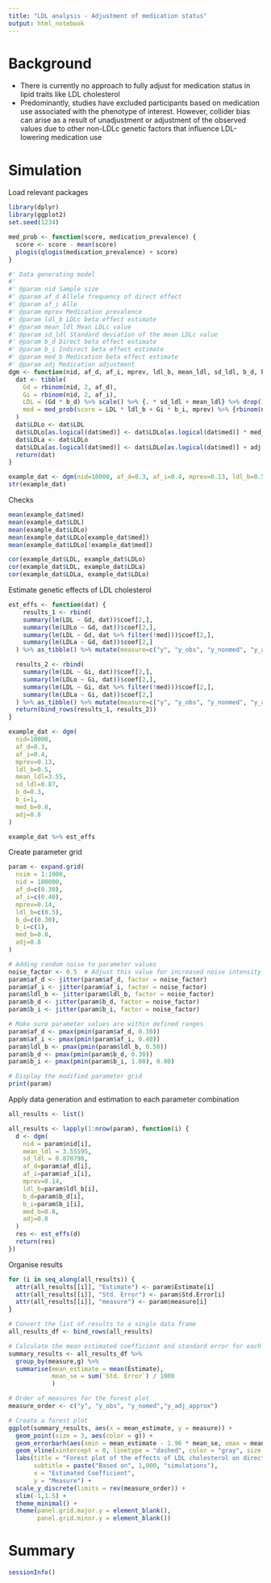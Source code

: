 ```yaml
---
title: "LDL analysis - Adjustment of medication status"
output: html_notebook
---
```


# Background 
- There is currently no approach to fully adjust for medication status in lipid traits like LDL cholesterol 
- Predominantly, studies have excluded participants based on medication use associated with the phenotype of interest. However, collider bias can arise as a result of unadjustment or adjustment of the observed values due to other non-LDLc genetic factors that influence LDL-lowering medication use

# Simulation 
Load relevant packages 
```r
library(dplyr)
library(ggplot2)
set.seed(1234)
```
```r
med_prob <- function(score, medication_prevalence) {
  score <- score - mean(score)
  plogis(qlogis(medication_prevalence) + score)
}
```

```r
#' Data generating model
#' 
#' @param nid Sample size
#' @param af_d Allele frequency of direct effect
#' @param af_i Alle
#' @param mprev Medication prevalence 
#' @param ldl_b LDLc beta effect estimate
#' @param mean_ldl Mean LDLc value
#' @param sd_ldl Standard deviation of the mean LDLc value
#' @param b_d Direct beta effect estimate
#' @param b_i Indirect beta effect estimate
#' @param med_b Medication beta effect estimate 
#' @param adj Medication adjustment 
dgm <- function(nid, af_d, af_i, mprev, ldl_b, mean_ldl, sd_ldl, b_d, b_i, med_b, adj) {
  dat <- tibble(
    Gd = rbinom(nid, 2, af_d),
    Gi = rbinom(nid, 2, af_i),
    LDL = (Gd * b_d) %>% scale() %>% {. * sd_ldl + mean_ldl} %>% drop(),
    med = med_prob(score = LDL * ldl_b + Gi * b_i, mprev) %>% {rbinom(nid, 1, .)}
  )
  dat$LDLo <- dat$LDL
  dat$LDLo[as.logical(dat$med)] <- dat$LDLo[as.logical(dat$med)] * med_b
  dat$LDLa <- dat$LDLo
  dat$LDLa[as.logical(dat$med)] <- dat$LDLo[as.logical(dat$med)] + adj
  return(dat)
}

example_dat <- dgm(nid=10000, af_d=0.3, af_i=0.4, mprev=0.13, ldl_b=0.5, mean_ldl=3.55, sd_ldl=0.87, b_d=0.3, b_i=1, med_b=0.8, adj=0.8)
str(example_dat)
```

Checks
```r
mean(example_dat$med)
mean(example_dat$LDL)
mean(example_dat$LDLo)
mean(example_dat$LDLo[example_dat$med])
mean(example_dat$LDLo[!example_dat$med])
```

```r
cor(example_dat$LDL, example_dat$LDLo)
cor(example_dat$LDL, example_dat$LDLa)
cor(example_dat$LDLa, example_dat$LDLo)
```


Estimate genetic effects of LDL cholesterol
```r
est_effs <- function(dat) {
    results_1 <- rbind(
    summary(lm(LDL ~ Gd, dat))$coef[2,],
    summary(lm(LDLo ~ Gd, dat))$coef[2,],
    summary(lm(LDL ~ Gd, dat %>% filter(!med)))$coef[2,],
    summary(lm(LDLa ~ Gd, dat))$coef[2,]
  ) %>% as_tibble() %>% mutate(measure=c("y", "y_obs", "y_nonmed", "y_adj_approx"), g="direct")

  results_2 <- rbind(
    summary(lm(LDL ~ Gi, dat))$coef[2,],
    summary(lm(LDLo ~ Gi, dat))$coef[2,],
    summary(lm(LDL ~ Gi, dat %>% filter(!med)))$coef[2,],
    summary(lm(LDLa ~ Gi, dat))$coef[2,]
  ) %>% as_tibble() %>% mutate(measure=c("y", "y_obs", "y_nonmed", "y_adj_approx"), g="indirect")
  return(bind_rows(results_1, results_2))
}

example_dat <- dgm(
  nid=10000, 
  af_d=0.3, 
  af_i=0.4, 
  mprev=0.13, 
  ldl_b=0.5, 
  mean_ldl=3.55, 
  sd_ldl=0.87, 
  b_d=0.3, 
  b_i=1, 
  med_b=0.8, 
  adj=0.8
)

example_dat %>% est_effs
```

Create parameter grid 
```r
param <- expand.grid(
  nsim = 1:1000,
  nid = 100000,
  af_d=c(0.30), 
  af_i=c(0.40), 
  mprev=0.14, 
  ldl_b=c(0.5),
  b_d=c(0.30), 
  b_i=c(1), 
  med_b=0.8, 
  adj=0.8
)

# Adding random noise to parameter values
noise_factor <- 0.5  # Adjust this value for increased noise intensity
param$af_d <- jitter(param$af_d, factor = noise_factor)
param$af_i <- jitter(param$af_i, factor = noise_factor)
param$ldl_b <- jitter(param$ldl_b, factor = noise_factor)
param$b_d <- jitter(param$b_d, factor = noise_factor)
param$b_i <- jitter(param$b_i, factor = noise_factor)

# Make sure parameter values are within defined ranges
param$af_d <- pmax(pmin(param$af_d, 0.30))
param$af_i <- pmax(pmin(param$af_i, 0.40))
param$ldl_b <- pmax(pmin(param$ldl_b, 0.50))
param$b_d <- pmax(pmin(param$b_d, 0.30))
param$b_i <- pmax(pmin(param$b_i, 1.00), 0.80)

# Display the modified parameter grid
print(param)
```

Apply data generation and estimation to each parameter combination
```r
all_results <- list()

all_results <- lapply(1:nrow(param), function(i) {
  d <- dgm(
    nid = param$nid[i],
    mean_ldl = 3.55595,
    sd_ldl = 0.870798,
    af_d=param$af_d[i], 
    af_i=param$af_i[i], 
    mprev=0.14, 
    ldl_b=param$ldl_b[i],
    b_d=param$b_d[i], 
    b_i=param$b_i[i], 
    med_b=0.8, 
    adj=0.8
  )
  res <- est_effs(d)
  return(res)
})

```

Organise results
```r
for (i in seq_along(all_results)) {
  attr(all_results[[i]], "Estimate") <- param$Estimate[i]
  attr(all_results[[i]], "Std. Error") <- param$Std.Error[i]
  attr(all_results[[i]], "measure") <- param$measure[i]
}

# Convert the list of results to a single data frame
all_results_df <- bind_rows(all_results)

# Calculate the mean estimated coefficient and standard error for each measure
summary_results <- all_results_df %>%
  group_by(measure,g) %>%
  summarise(mean_estimate = mean(Estimate),
            mean_se = sum(`Std. Error`) / 1000
            )

# Order of measures for the forest plot
measure_order <- c("y", "y_obs", "y_nomed","y_adj_approx")

# Create a forest plot
ggplot(summary_results, aes(x = mean_estimate, y = measure)) +
  geom_point(size = 3, aes(color = g)) +
  geom_errorbarh(aes(xmin = mean_estimate - 1.96 * mean_se, xmax = mean_estimate + 1.96 * mean_se), height = 0.2) +
  geom_vline(xintercept = 0, linetype = "dashed", color = "gray", size = 1) +
  labs(title = "Forest plot of the effects of LDL cholesterol on direct and indirect LDL cholesterol genetic factors",
       subtitle = paste("Based on", 1,000, "simulations"),
       x = "Estimated Coefficient",
       y = "Measure") +
  scale_y_discrete(limits = rev(measure_order)) +
  xlim(-1,1.5) +
  theme_minimal() +
  theme(panel.grid.major.y = element_blank(),
        panel.grid.minor.y = element_blank())

```
# Summary


```r
sessionInfo()
```
